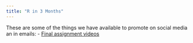 ```yaml
---
title: "R in 3 Months"
---
```

These are some of the things we have available to promote on social media an in emails:
- [Final assignment videos](https://muse.ai/collections/ZFoAdFt)
